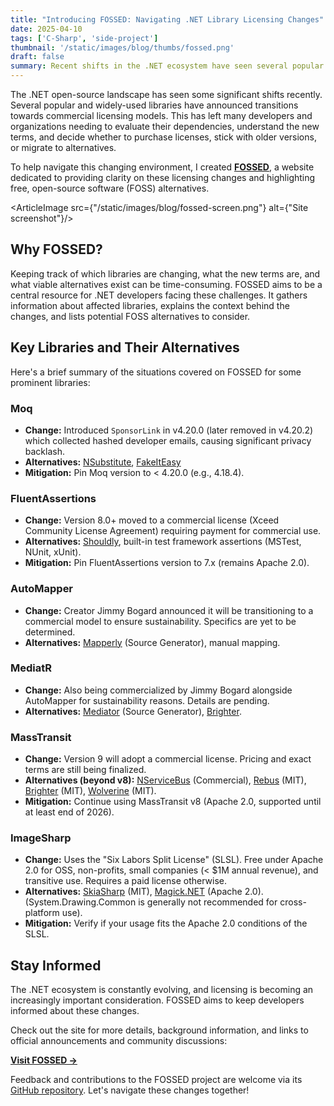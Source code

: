 ```yaml
---
title: "Introducing FOSSED: Navigating .NET Library Licensing Changes"
date: 2025-04-10
tags: ['C-Sharp', 'side-project']
thumbnail: '/static/images/blog/thumbs/fossed.png'
draft: false
summary: Recent shifts in the .NET ecosystem have seen several popular libraries move towards commercial licenses. I created FOSSED, a resource hub to help developers understand these changes and find free, open-source alternatives
---
```


The .NET open-source landscape has seen some significant shifts recently. Several popular and widely-used libraries have announced transitions towards commercial licensing models. This has left many developers and organizations needing to evaluate their dependencies, understand the new terms, and decide whether to purchase licenses, stick with older versions, or migrate to alternatives.

To help navigate this changing environment, I created **[FOSSED](https://dariusz-wozniak.github.io/fossed/)**, a website dedicated to providing clarity on these licensing changes and highlighting free, open-source software (FOSS) alternatives.

<ArticleImage src={"/static/images/blog/fossed-screen.png"} alt={"Site screenshot"}/>

## Why FOSSED?

Keeping track of which libraries are changing, what the new terms are, and what viable alternatives exist can be time-consuming. FOSSED aims to be a central resource for .NET developers facing these challenges. It gathers information about affected libraries, explains the context behind the changes, and lists potential FOSS alternatives to consider.

## Key Libraries and Their Alternatives

Here's a brief summary of the situations covered on FOSSED for some prominent libraries:

### Moq

*   **Change:** Introduced `SponsorLink` in v4.20.0 (later removed in v4.20.2) which collected hashed developer emails, causing significant privacy backlash.
*   **Alternatives:** [NSubstitute](https://nsubstitute.github.io/), [FakeItEasy](https://fakeiteasy.github.io/)
*   **Mitigation:** Pin Moq version to < 4.20.0 (e.g., 4.18.4).

### FluentAssertions

*   **Change:** Version 8.0+ moved to a commercial license (Xceed Community License Agreement) requiring payment for commercial use.
*   **Alternatives:** [Shouldly](https://github.com/shouldly/shouldly), built-in test framework assertions (MSTest, NUnit, xUnit).
*   **Mitigation:** Pin FluentAssertions version to 7.x (remains Apache 2.0).

### AutoMapper

*   **Change:** Creator Jimmy Bogard announced it will be transitioning to a commercial model to ensure sustainability. Specifics are yet to be determined.
*   **Alternatives:** [Mapperly](https://github.com/riok/mapperly) (Source Generator), manual mapping.

### MediatR

*   **Change:** Also being commercialized by Jimmy Bogard alongside AutoMapper for sustainability reasons. Details are pending.
*   **Alternatives:** [Mediator](https://github.com/martinothamar/Mediator) (Source Generator), [Brighter](https://github.com/BrighterCommand/Brighter).

### MassTransit

*   **Change:** Version 9 will adopt a commercial license. Pricing and exact terms are still being finalized.
*   **Alternatives (beyond v8):** [NServiceBus](https://particular.net/nservicebus) (Commercial), [Rebus](https://github.com/rebus-org/Rebus) (MIT), [Brighter](https://github.com/BrighterCommand/Brighter) (MIT), [Wolverine](https://wolverine.netlify.app/) (MIT).
*   **Mitigation:** Continue using MassTransit v8 (Apache 2.0, supported until at least end of 2026).

### ImageSharp

*   **Change:** Uses the "Six Labors Split License" (SLSL). Free under Apache 2.0 for OSS, non-profits, small companies (< $1M annual revenue), and transitive use. Requires a paid license otherwise.
*   **Alternatives:** [SkiaSharp](https://github.com/mono/SkiaSharp) (MIT), [Magick.NET](https://github.com/dlemstra/Magick.NET) (Apache 2.0). (System.Drawing.Common is generally not recommended for cross-platform use).
*   **Mitigation:** Verify if your usage fits the Apache 2.0 conditions of the SLSL.

## Stay Informed

The .NET ecosystem is constantly evolving, and licensing is becoming an increasingly important consideration. FOSSED aims to keep developers informed about these changes.

Check out the site for more details, background information, and links to official announcements and community discussions:

**[Visit FOSSED ->](https://dariusz-wozniak.github.io/fossed/)**

Feedback and contributions to the FOSSED project are welcome via its [GitHub repository](https://github.com/dariusz-wozniak/fossed). Let's navigate these changes together!
